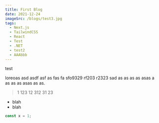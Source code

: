 ```yaml
---
title: First Blog
date: 2021-12-24
imageSrc: /blogs/test3.jpg
tags:
  - Next.js
  - TailwindCSS
  - React
  - Test
  - .NET
  - test2
  - AAAbbb
---
```


test

loreoas asd asdf asf as fas fa sfo9329 rf203 r2323 sad as as as as asas a as as as asas as as.

> 1 123 12 312 31 23

- blah
- blah

```js
const x = 1;
```

